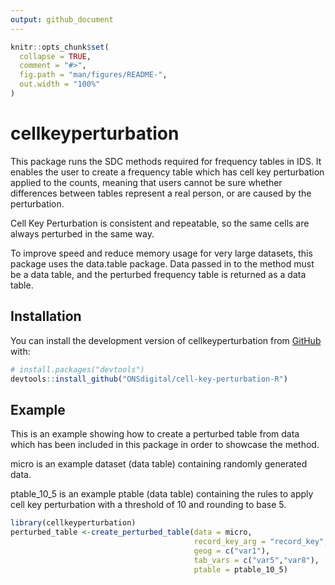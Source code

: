 ```yaml
---
output: github_document
---
```


<!-- README.md is generated from README.Rmd. Please edit that file -->

```r
knitr::opts_chunk$set(
  collapse = TRUE,
  comment = "#>",
  fig.path = "man/figures/README-",
  out.width = "100%"
)
```

# cellkeyperturbation

<!-- badges: start -->
<!-- badges: end -->

This package runs the SDC methods required for frequency tables in IDS. It enables the user to create a frequency table which has cell key perturbation applied to the counts, meaning that users cannot be sure whether differences between tables represent a real person, or are caused by the perturbation. 

Cell Key Perturbation is consistent and repeatable, so the same cells are always perturbed in the same way.

To improve speed and reduce memory usage for very large datasets, this package uses the data.table package. Data passed in to the method must be a data table, and the perturbed frequency table is returned as a data table.

## Installation

You can install the development version of cellkeyperturbation from [GitHub](https://github.com/) with:

``` r
# install.packages("devtools")
devtools::install_github("ONSdigital/cell-key-perturbation-R")
```

## Example

This is an example showing how to create a perturbed table from data which has been included in this package in order to showcase the method. 

micro is an example dataset (data table) containing randomly generated data.

ptable_10_5 is an example ptable (data table) containing the rules to apply cell key perturbation with a threshold of 10 and rounding to base 5.

```r
library(cellkeyperturbation)
perturbed_table <-create_perturbed_table(data = micro,
                                         record_key_arg = "record_key",
                                         geog = c("var1"),
                                         tab_vars = c("var5","var8"),
                                         ptable = ptable_10_5)
```
